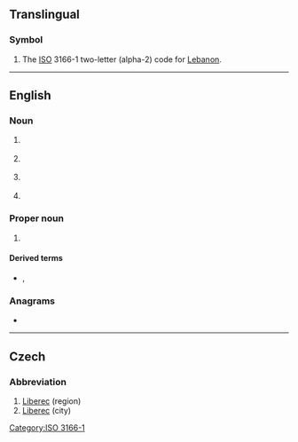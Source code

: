 {{also|lb|.lb|℔}}
==Translingual==

===Symbol===
{{head|mul|symbol}}
# The [[ISO]] 3166-1 two-letter (alpha-2) code for [[Lebanon]].

[[Category:ISO 3166-1]]

----

==English==

===Noun===
{{en-noun}}

# {{lb|en|soccer}} {{initialism of|left back|lang=en}}
# {{lb|en|American football}} {{initialism of|linebacker|lang=en}}
# {{lb|en|military}} {{initialism of|local board|lang=en}}<!--local draft board-->
# {{lb|en|pathology}} {{initialism of|Lewy body|lang=en}}

===Proper noun===
{{en-proper noun}}

# {{lb|en|attributive}} {{initialism of|[[Langmuir]]–[[Blodgett]]|lang=en}}

====Derived terms====
* {{l|en|LB film}}, {{l|en|LB trough}}

===Anagrams===
* {{anagrams|en|B/L|BL}}

----

==Czech==

===Abbreviation===
{{rfc-header|Abbreviation}}
{{head|cs|abbreviation}}

# [[Liberec]] (region)
# [[Liberec]] (city)